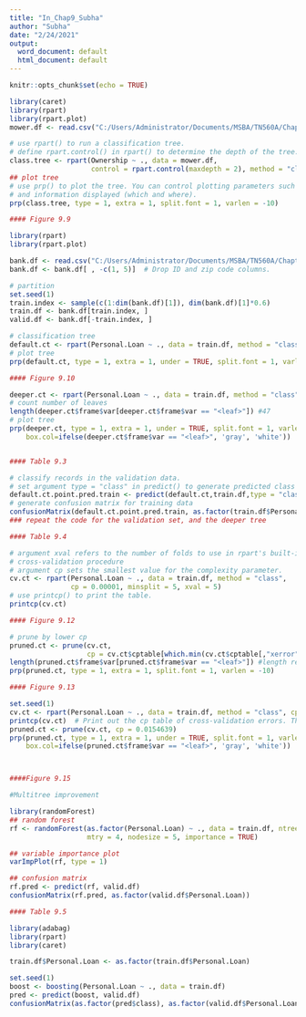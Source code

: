---
title: "In_Chap9_Subha"
author: "Subha"
date: "2/24/2021"
output:
  word_document: default
  html_document: default
---

```{r setup, include=FALSE}
knitr::opts_chunk$set(echo = TRUE)
```



```{r }
library(caret)
library(rpart)
library(rpart.plot)
mower.df <- read.csv("C:/Users/Administrator/Documents/MSBA/TN560A/Chapter3&4/RidingMowers.csv")
```



```{r }
# use rpart() to run a classification tree.
# define rpart.control() in rpart() to determine the depth of the tree.
class.tree <- rpart(Ownership ~ ., data = mower.df, 
                    control = rpart.control(maxdepth = 2), method = "class")
## plot tree
# use prp() to plot the tree. You can control plotting parameters such as color, shape, 
# and information displayed (which and where).
prp(class.tree, type = 1, extra = 1, split.font = 1, varlen = -10)  

```
```{r}

#### Figure 9.9

library(rpart)
library(rpart.plot)

bank.df <- read.csv("C:/Users/Administrator/Documents/MSBA/TN560A/Chapter3&4/UniversalBank.csv")
bank.df <- bank.df[ , -c(1, 5)]  # Drop ID and zip code columns.

# partition
set.seed(1)  
train.index <- sample(c(1:dim(bank.df)[1]), dim(bank.df)[1]*0.6)  
train.df <- bank.df[train.index, ]
valid.df <- bank.df[-train.index, ]

# classification tree
default.ct <- rpart(Personal.Loan ~ ., data = train.df, method = "class")
# plot tree
prp(default.ct, type = 1, extra = 1, under = TRUE, split.font = 1, varlen = -10)

```
```{r}
#### Figure 9.10

deeper.ct <- rpart(Personal.Loan ~ ., data = train.df, method = "class", cp = 0, minsplit = 1)
# count number of leaves
length(deeper.ct$frame$var[deeper.ct$frame$var == "<leaf>"]) #47
# plot tree
prp(deeper.ct, type = 1, extra = 1, under = TRUE, split.font = 1, varlen = -10, 
    box.col=ifelse(deeper.ct$frame$var == "<leaf>", 'gray', 'white'))  



```


```{r}

#### Table 9.3

# classify records in the validation data.
# set argument type = "class" in predict() to generate predicted class membership.
default.ct.point.pred.train <- predict(default.ct,train.df,type = "class")
# generate confusion matrix for training data
confusionMatrix(default.ct.point.pred.train, as.factor(train.df$Personal.Loan))
### repeat the code for the validation set, and the deeper tree


```
```{r}
#### Table 9.4

# argument xval refers to the number of folds to use in rpart's built-in
# cross-validation procedure
# argument cp sets the smallest value for the complexity parameter.
cv.ct <- rpart(Personal.Loan ~ ., data = train.df, method = "class", 
               cp = 0.00001, minsplit = 5, xval = 5)
# use printcp() to print the table. 
printcp(cv.ct)

```

```{r}
#### Figure 9.12

# prune by lower cp
pruned.ct <- prune(cv.ct, 
                   cp = cv.ct$cptable[which.min(cv.ct$cptable[,"xerror"]),"CP"])
length(pruned.ct$frame$var[pruned.ct$frame$var == "<leaf>"]) #length reduced from 47 to 7. In order to avoid overfitting
prp(pruned.ct, type = 1, extra = 1, split.font = 1, varlen = -10)  

```

```{r}

#### Figure 9.13

set.seed(1)
cv.ct <- rpart(Personal.Loan ~ ., data = train.df, method = "class", cp = 0.00001, minsplit = 1, xval = 5)  # minsplit is the minimum number of observations in a node for a split to be attempted. xval is number K of folds in a K-fold cross-validation.
printcp(cv.ct)  # Print out the cp table of cross-validation errors. The R-squared for a regression tree is 1 minus rel error. xerror (or relative cross-validation error where "x" stands for "cross") is a scaled version of overall average of the 5 out-of-sample errors across the 5 folds.
pruned.ct <- prune(cv.ct, cp = 0.0154639)
prp(pruned.ct, type = 1, extra = 1, under = TRUE, split.font = 1, varlen = -10, 
    box.col=ifelse(pruned.ct$frame$var == "<leaf>", 'gray', 'white')) 




```

```{r}
####Figure 9.15 

#Multitree improvement

library(randomForest)
## random forest
rf <- randomForest(as.factor(Personal.Loan) ~ ., data = train.df, ntree = 500, 
                   mtry = 4, nodesize = 5, importance = TRUE)  

## variable importance plot
varImpPlot(rf, type = 1)

## confusion matrix
rf.pred <- predict(rf, valid.df)
confusionMatrix(rf.pred, as.factor(valid.df$Personal.Loan))


```

```{r}
#### Table 9.5

library(adabag)
library(rpart) 
library(caret)

train.df$Personal.Loan <- as.factor(train.df$Personal.Loan)

set.seed(1)
boost <- boosting(Personal.Loan ~ ., data = train.df)
pred <- predict(boost, valid.df)
confusionMatrix(as.factor(pred$class), as.factor(valid.df$Personal.Loan))

```

